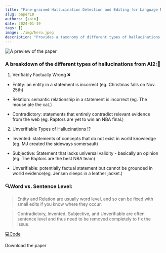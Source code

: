 ```yaml
---
title: "Fine-grained Hallucination Detection and Editing for Language Models"
slug: paper18
authors: [zain]
date: 2024-01-19
tags: []
image: ./img/hero.jpeg
description: "Provides a taxonomy of different types of hallucinations."
---
```

![A preview of the paper](./img/hero.jpeg)

<!-- truncate -->


### A breakdown of the different types of hallucinations from AI2:🍄

1. Verifiably Factually Wrong ❌

  - Entity: an entity in a statement is incorrect (eg. Christmas falls on Nov. 25th)

  - Relation: semantic relationship in a statement is incorrect (eg. The mouse ate the cat.)

  - Contradictory: statements that entirely contradict relevant evidence from the web (eg. Raptors are yet to win an NBA final.)

2. Unverifiable Types of Hallucinations ⁉️

  - Invented: statements of concepts that do not exist in world knowledge (eg. MJ created the sideways somersault)

  - Subjective: Statement that lacks universal validity - basically an opinion (eg. The Raptors are the best NBA team)

  - Unverifiable: potentially factual statement but cannot be grounded in world evidence(eg. Jensen sleeps in a leather jacket.)

### 🔍Word vs. Sentence Level:
  > Entity and Relation are usually word level, and so can be fixed with small edits if you know where they occur.

  > Contradictory, Invented, Subjective, and Unverifiable are often sentence level and thus need to be removed completely to fix the issue.

[💻Code](https://fine-grained-hallucination.github.io)

<p>
  <DownloadButton link={require('./download/2401.06855.pdf').default}>Download the paper</DownloadButton>
</p>

<!-- We could create a specific template for Paper Review's -->

<WhatNext />
